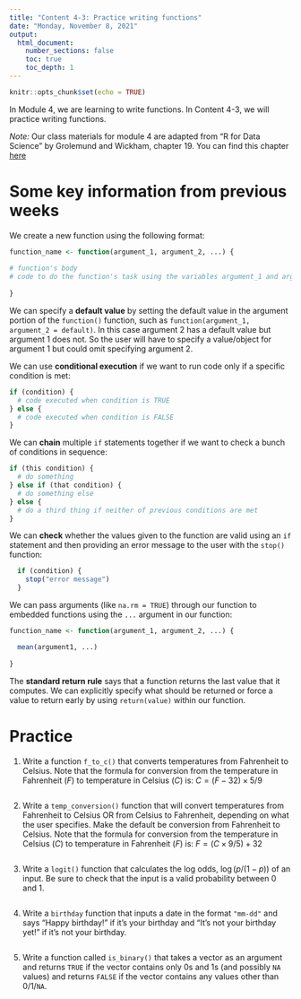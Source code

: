 ```yaml
---
title: "Content 4-3: Practice writing functions"
date: "Monday, November 8, 2021"
output: 
  html_document:
    number_sections: false
    toc: true
    toc_depth: 1
---
```

```r
knitr::opts_chunk$set(echo = TRUE)
```

In Module 4, we are learning to write functions.  In Content 4-3, we will practice writing functions.

*Note:* Our class materials for module 4 are adapted from "R for Data Science" by Grolemund and Wickham, chapter 19.  You can find this chapter [here](https://r4ds.had.co.nz/functions.html#when-should-you-write-a-function)

# Some key information from previous weeks

We create a new function using the following format:
```r
function_name <- function(argument_1, argument_2, ...) {
  
# function's body
# code to do the function's task using the variables argument_1 and argument_2 from above
  
}
```

We can specify a **default value** by setting the default value in the argument portion of the `function()` function, such as `function(argument_1, argument_2 = default)`.  In this case argument 2 has a default value but argument 1 does not.  So the user will have to specify a value/object for argument 1 but could omit specifying argument 2.

We can use **conditional execution** if we want to run code only if a specific condition is met:
```r
if (condition) {
  # code executed when condition is TRUE
} else {
  # code executed when condition is FALSE
}
```

We can **chain** multiple `if` statements together if we want to check a bunch of conditions in sequence:
```r

if (this condition) {
  # do something
} else if (that condition) {
  # do something else
} else {
  # do a third thing if neither of previous conditions are met
}
```

We can **check** whether the values given to the function are valid using an `if` statement and then providing an error message to the user with the `stop()` function:
```r
  if (condition) {
    stop("error message")
  }
```

We can pass arguments (like `na.rm = TRUE`) through our function to embedded functions using the `...` argument in our function:
```r
function_name <- function(argument_1, argument_2, ...) {

  mean(argument1, ...)
  
}
```

The **standard return rule** says that a function returns the last value that it computes.  We can explicitly specify what should be returned or force a value to return early by using `return(value)` within our function.

# Practice

1. Write a function `f_to_c()` that converts temperatures from Fahrenheit to Celsius. Note that the formula for conversion from the temperature in Fahrenheit ($F$) to temperature in Celsius ($C$) is: $C = (F - 32) \times 5/9$
```r

```

2. Write a `temp_conversion()` function that will convert temperatures from Fahrenheit to Celsius OR from Celsius to Fahrenheit, depending on what the user specifies.  Make the default be conversion from Fahrenheit to Celsius.  Note that the formula for conversion from the temperature in Celsius ($C$) to temperature in Fahrenheit ($F$) is: $F = (C \times 9/5) + 32$
```r

```

3. Write a `logit()` function that calculates the log odds, $\log(p/(1-p))$ of an input.  Be sure to check that the input is a valid probability between 0 and 1.
```r

```

4. Write a `birthday` function that inputs a date in the format `"mm-dd"` and says “Happy birthday!” if it's your birthday and "It's not your birthday yet!" if it's not your birthday.
```r

```

5. Write a function called `is_binary()` that takes a vector as an argument and returns `TRUE` if the vector contains only 0s and 1s (and possibly `NA` values) and returns `FALSE` if the vector contains any values other than 0/1/`NA`. 

```r

```



